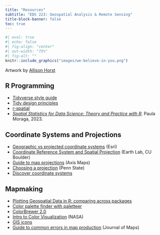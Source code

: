 ```yaml
---
title: "Resources"
subtitle: "EDS 223: Geospatial Analysis & Remote Sensing"
title-block-banner: false
toc: true
---
```


```r
#| eval: true 
#| echo: false
#| fig-align: "center"
#| out-width: "75%" 
#| fig-alt: ""
knitr::include_graphics("images/we-believe-in-you.png")
```

::: {.gray-text .center-text}
Artwork by [Allison Horst](https://allisonhorst.com/){target="_blank"}
:::

## R Programming
- [Tidyverse style guide](https://style.tidyverse.org/){target="_blank"}
- [Tidy design principles](https://design.tidyverse.org/){target="_blank"}
- [r-spatial](https://r-spatial.org/){target="_blank"}
- [*Spatial Statistics for Data Science: Theory and Practice with R*](https://www.paulamoraga.com/book-spatial/){target="_blank"}. Paula Moraga, 2023.


## Coordinate Systems and Projections
- [Geographic vs projected coordinate systems](https://www.esri.com/arcgis-blog/products/arcgis-pro/mapping/gcs_vs_pcs/){target="_blank"} (Esri)
- [Coordinate Reference System and Spatial Projection](https://www.earthdatascience.org/courses/earth-analytics/spatial-data-r/intro-to-coordinate-reference-systems/){target="_blank"} (Earth Lab, CU Boulder)
- [Guide to map projections](https://www.axismaps.com/guide/map-projections){target="_blank"} (Axis Maps)
- [Choosing a projection](https://www.e-education.psu.edu/geog486/node/677){target="_blank"} (Penn State)
- [Discover coordinate systems](https://epsg.io/){target="_blank"}

## Mapmaking
- [Plotting Geospatial Data in R: comparing across packages](course-materials/resources/plotting.qmd){target="_blank"}
- [Color palette finder with paletteer](https://r-graph-gallery.com/color-palette-finder){target="_blank"}
- [ColorBrewer 2.0](https://colorbrewer2.org/){target="_blank"}
- [Intro to Color Visualization](https://earthobservatory.nasa.gov/resources/blogs/intro_to_color_for_visualization.pdf){target="_blank"} (NASA)
- [GIS icons](https://viglino.github.io/font-gis/){target="_blank"}
- [Guide to common errors in map production](https://files.taylorandfrancis.com/TJOM-suppmaterial-quick-guide.pdf){target="_blank"} (Journal of Maps)